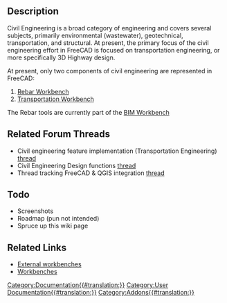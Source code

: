 <languages/>
<translate>
== Description == <!--T:1-->

<!--T:2-->
Civil Engineering is a broad category of engineering and covers several subjects, primarily environmental (wastewater), geotechnical, transportation, and structural.  At present, the primary focus of the civil engineering effort in FreeCAD is focused on transportation engineering, or more specifically 3D Highway design.

<!--T:3-->
At present, only two components of civil engineering are represented in FreeCAD: 
 
# [[Arch_Rebar|Rebar Workbench]]
# [[Transportation Workbench|Transportation Workbench]]

<!--T:4-->
The Rebar tools are currently part of the [[BIM_Workbench|BIM Workbench]]

== Related Forum Threads == <!--T:5--> 

<!--T:6-->
* Civil engineering feature implementation (Transportation Engineering) [https://forum.freecadweb.org/viewtopic.php?f=8&t=22277 thread]
* Civil Engineering Design functions [https://forum.freecadweb.org/viewtopic.php?f=8&t=6973 thread]
* Thread tracking FreeCAD & QGIS integration [https://forum.freecadweb.org/viewtopic.php?f=8&t=22390 thread]

<!--T:10-->
== Todo ==
* Screenshots
* Roadmap (pun not intended)
* Spruce up this wiki page

== Related Links == <!--T:7-->

<!--T:8-->
* [[External workbenches|External workbenches]]
* [[Workbenches|Workbenches]]

</translate>
[[Category:Documentation{{#translation:}}]]

[[Category:User Documentation{{#translation:}}]]

[[Category:Addons{{#translation:}}]]




{{clear}}